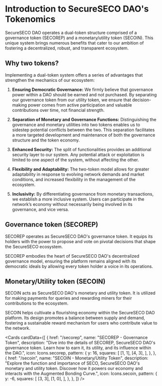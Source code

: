 
# Introduction to SecureSECO DAO's Tokenomics

SecureSECO DAO operates a dual-token structure comprised of a governance token (SECOREP) and a monetary/utility token (SECOIN). This unique system brings numerous benefits that cater to our ambition of fostering a decentralized, robust, and transparent ecosystem.

## Why two tokens?

Implementing a dual-token system offers a series of advantages that strengthen the mechanics of our ecosystem:

1. **Ensuring Democratic Governance:** We firmly believe that governance power within a DAO should be earned and not purchased. By separating our governance token from our utility token, we ensure that decision-making power comes from active participation and valuable contributions over time, not financial strength.

2. **Separation of Monetary and Governance Functions:** Distinguishing the governance and monetary utilities into two tokens enables us to sidestep potential conflicts between the two. This separation facilitates a more targeted development and maintenance of both the governance structure and the token economy.

3. **Enhanced Security:** The split of functionalities provides an additional security layer to our system. Any potential attack or exploitation is limited to one aspect of the system, without affecting the other.

4. **Flexibility and Adaptability:** The two-token model allows for greater adaptability in response to evolving network demands and market conditions, and increased flexibility in the management of the ecosystem.

5. **Inclusivity:** By differentiating governance from monetary transactions, we establish a more inclusive system. Users can participate in the network’s economy without necessarily being involved in its governance, and vice versa.

## Governance token (SECOREP)

SECOREP operates as SecureSECO DAO's governance token. It equips its holders with the power to propose and vote on pivotal decisions that shape the SecureSECO ecosystem.

SECOREP embodies the heart of SecureSECO DAO's decentralized governance model, ensuring the platform remains aligned with its democratic ideals by allowing every token holder a voice in its operations.

## Monetary/Utility token (SECOIN)

SECOIN acts as SecureSECO DAO's monetary and utility token. It is utilized for making payments for queries and rewarding miners for their contributions to the ecosystem.

SECOIN helps cultivate a flourishing economy within the SecureSECO DAO platform. Its design promotes a balance between supply and demand, fostering a sustainable reward mechanism for users who contribute value to the network.

<Cards
  cardData={[
    {
      href: "/secorep",
      name: "SECOREP - Governance Token",
      description:
        "Dive into the details of SECOREP, SecureSECO DAO's governance token. Learn how to earn it, its utility, and its influence within the DAO.",
      icon: Icons.secorep,
      pattern: {
        y: 16,
        squares: [
          [1, 1],
          [4, 3],
        ],
      },
    },
    {
      href: "/secoin",
      name: "SECOIN - Monetary/Utility Token",
      description:
        "Explore the function and importance of SECO, SecureSECO DAO's monetary and utility token. Discover how it powers our economy and interacts with the Augmented Bonding Curve.",
      icon: Icons.secoin,
      pattern: {
        y: -6,
        squares: [
          [3, 3],
          [1, 0],
        ],
      },
    },
  ]}
/>
